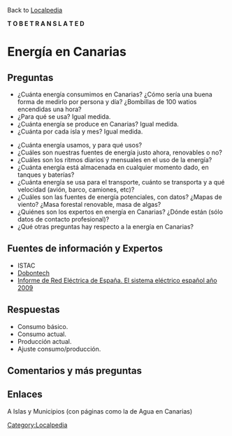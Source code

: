 Back to [[Localpedia]]

'''T O   B E   T R A N S L A T E D'''

= Energía en Canarias =

== Preguntas ==

* ¿Cuánta energía consumimos en Canarias? ¿Cómo sería una buena forma de medirlo por persona y día?  ¿Bombillas de 100 watios encendidas una hora?
* ¿Para qué se usa? Igual medida.
* ¿Cuánta energía se produce en Canarias? Igual medida.
* ¿Cuánta por cada isla y mes? Igual medida.

* ¿Cuánta energía usamos, y para qué usos?
* ¿Cuáles son nuestras fuentes de energía justo ahora, renovables o no?
* ¿Cuáles son los ritmos diarios y mensuales en el uso de la energía?
* ¿Cuánta energía está almacenada en cualquier momento dado, en tanques y baterías?
* ¿Cuánta energía se usa para el transporte, cuánto se transporta y a qué velocidad (avión, barco, camiones, etc)?
* ¿Cuáles son las fuentes de energía potenciales, con datos? ¿Mapas de viento? ¿Masa forestal renovable, masa de algas?
* ¿Quiénes son los expertos en energía en Canarias? ¿Dónde están (sólo datos de contacto profesional)?
* ¿Qué otras preguntas hay respecto a la energía en Canarias?

== Fuentes de información y Expertos  ==

*ISTAC 
*[http://www.dobontech.com/ Dobontech]
*[http://www.ree.es/sistema_electrico/pdf/infosis/Inf_Sis_Elec_REE_2009.pdf Informe de Red Eléctrica de España. El sistema eléctrico español año 2009]

== Respuestas ==

* Consumo básico.
* Consumo actual.
* Producción actual.
* Ajuste consumo/producción.

== Comentarios y más preguntas ==

== Enlaces ==

A Islas y Municipios (con páginas como la de Agua en Canarias)

[[Category:Localpedia]]